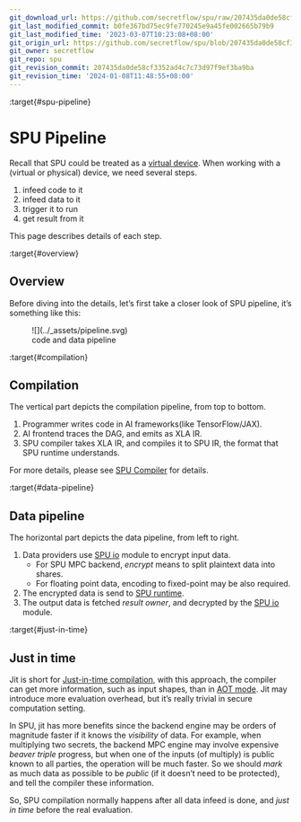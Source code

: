 ```yaml
---
git_download_url: https://github.com/secretflow/spu/raw/207435da0de58cf3352ad4c7c73d97f9ef3ba9ba/docs/development/pipeline.rst
git_last_modified_commit: b0fe367bd75ec9fe770245e9a45fe002665b79b9
git_last_modified_time: '2023-03-07T10:23:08+08:00'
git_origin_url: https://github.com/secretflow/spu/blob/207435da0de58cf3352ad4c7c73d97f9ef3ba9ba/docs/development/pipeline.rst
git_owner: secretflow
git_repo: spu
git_revision_commit: 207435da0de58cf3352ad4c7c73d97f9ef3ba9ba
git_revision_time: '2024-01-08T11:48:55+08:00'
---
```


:target{#spu-pipeline}

# SPU Pipeline

Recall that SPU could be treated as a [virtual device](basic_concepts.mdx#machine-model). When working with a (virtual or physical) device, we need several steps.

1. infeed code to it
2. infeed data to it
3. trigger it to run
4. get result from it

This page describes details of each step.

:target{#overview}

## Overview

Before diving into the details, let’s first take a closer look of SPU pipeline, it’s something like this:

<figure id="id1">
  ![](../_assets/pipeline.svg)

  <figcaption>
    code and data pipeline
  </figcaption>
</figure>

:target{#compilation}

## Compilation

The vertical part depicts the compilation pipeline, from top to bottom.

1. Programmer writes code in AI frameworks(like TensorFlow/JAX).
2. AI frontend traces the DAG, and emits as XLA IR.
3. SPU compiler takes XLA IR, and compiles it to SPU IR, the format that SPU runtime understands.

For more details, please see [SPU Compiler](compiler.mdx) for details.

:target{#data-pipeline}

## Data pipeline

The horizontal part depicts the data pipeline, from left to right.

1. Data providers use [SPU io](../reference/py_api.mdx#runtime-io) module to encrypt input data.
   - For SPU MPC backend, <em>encrypt</em> means to split plaintext data into shares.
   - For floating point data, encoding to fixed-point may be also required.
2. The encrypted data is send to [SPU runtime](../reference/py_api.mdx#runtime-setup).
3. The output data is fetched <em>result owner</em>, and decrypted by the [SPU io](../reference/py_api.mdx#runtime-io) module.

:target{#just-in-time}

## Just in time

Jit is short for [Just-in-time compilation](https://en.wikipedia.org/wiki/Just-in-time_compilation), with this approach, the compiler can get more information, such as input shapes, than in [AOT mode](https://en.wikipedia.org/wiki/Ahead-of-time_compilation). Jit may introduce more evaluation overhead, but it’s really trivial in secure computation setting.

In SPU, jit has more benefits since the backend engine may be orders of magnitude faster if it knows the <em>visibility</em> of data. For example, when multiplying two secrets, the backend MPC engine may involve expensive <em>beaver triple</em> progress, but when one of the inputs (of multiply) is public known to all parties, the operation will be much faster. So we should <em>mark</em> as much data as possible to be <em>public</em> (if it doesn’t need to be protected), and tell the compiler these information.

So, SPU compilation normally happens after all data infeed is done, and <cite>just in time</cite> before the real evaluation.
